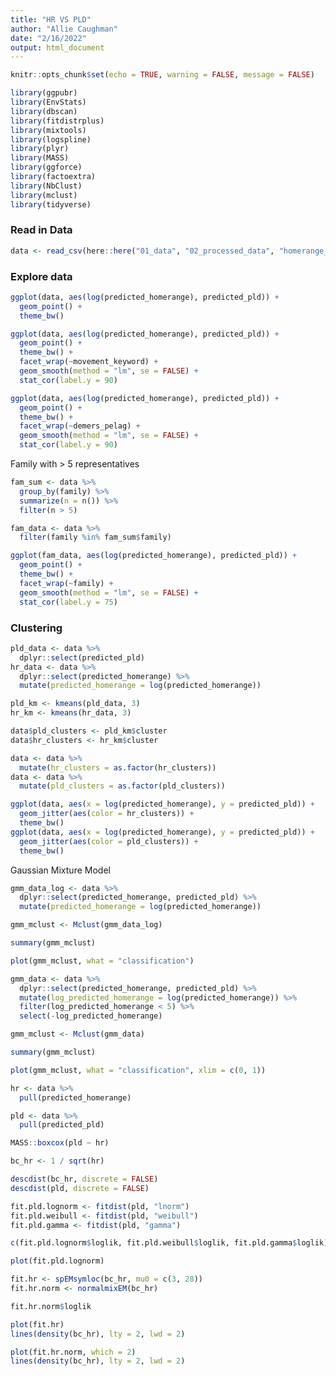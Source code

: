 ```yaml
---
title: "HR VS PLD"
author: "Allie Caughman"
date: "2/16/2022"
output: html_document
---
```


```r
knitr::opts_chunk$set(echo = TRUE, warning = FALSE, message = FALSE)

library(ggpubr)
library(EnvStats)
library(dbscan)
library(fitdistrplus)
library(mixtools)
library(logspline)
library(plyr)
library(MASS)
library(ggforce)
library(factoextra)
library(NbClust)
library(mclust)
library(tidyverse)
```

### Read in Data

```r
data <- read_csv(here::here("01_data", "02_processed_data", "homerange_pld.csv"))
```

### Explore data

```r
ggplot(data, aes(log(predicted_homerange), predicted_pld)) +
  geom_point() +
  theme_bw()
```


```r
ggplot(data, aes(log(predicted_homerange), predicted_pld)) +
  geom_point() +
  theme_bw() +
  facet_wrap(~movement_keyword) +
  geom_smooth(method = "lm", se = FALSE) +
  stat_cor(label.y = 90)
```

```r
ggplot(data, aes(log(predicted_homerange), predicted_pld)) +
  geom_point() +
  theme_bw() +
  facet_wrap(~demers_pelag) +
  geom_smooth(method = "lm", se = FALSE) +
  stat_cor(label.y = 90)
```

Family with > 5 representatives

```r
fam_sum <- data %>%
  group_by(family) %>%
  summarize(n = n()) %>%
  filter(n > 5)

fam_data <- data %>%
  filter(family %in% fam_sum$family)
```

```r
ggplot(fam_data, aes(log(predicted_homerange), predicted_pld)) +
  geom_point() +
  theme_bw() +
  facet_wrap(~family) +
  geom_smooth(method = "lm", se = FALSE) +
  stat_cor(label.y = 75)
```


### Clustering 

```r
pld_data <- data %>%
  dplyr::select(predicted_pld)
hr_data <- data %>%
  dplyr::select(predicted_homerange) %>%
  mutate(predicted_homerange = log(predicted_homerange))

pld_km <- kmeans(pld_data, 3)
hr_km <- kmeans(hr_data, 3)

data$pld_clusters <- pld_km$cluster
data$hr_clusters <- hr_km$cluster

data <- data %>%
  mutate(hr_clusters = as.factor(hr_clusters))
data <- data %>%
  mutate(pld_clusters = as.factor(pld_clusters))

ggplot(data, aes(x = log(predicted_homerange), y = predicted_pld)) +
  geom_jitter(aes(color = hr_clusters)) +
  theme_bw()
ggplot(data, aes(x = log(predicted_homerange), y = predicted_pld)) +
  geom_jitter(aes(color = pld_clusters)) +
  theme_bw()
```

Gaussian Mixture Model

```r
gmm_data_log <- data %>%
  dplyr::select(predicted_homerange, predicted_pld) %>%
  mutate(predicted_homerange = log(predicted_homerange))

gmm_mclust <- Mclust(gmm_data_log)

summary(gmm_mclust)

plot(gmm_mclust, what = "classification")
```

```r
gmm_data <- data %>%
  dplyr::select(predicted_homerange, predicted_pld) %>%
  mutate(log_predicted_homerange = log(predicted_homerange)) %>%
  filter(log_predicted_homerange < 5) %>%
  select(-log_predicted_homerange)

gmm_mclust <- Mclust(gmm_data)

summary(gmm_mclust)

plot(gmm_mclust, what = "classification", xlim = c(0, 1))
```



```r
hr <- data %>%
  pull(predicted_homerange)

pld <- data %>%
  pull(predicted_pld)

MASS::boxcox(pld ~ hr)

bc_hr <- 1 / sqrt(hr)
```



```r
descdist(bc_hr, discrete = FALSE)
descdist(pld, discrete = FALSE)

fit.pld.lognorm <- fitdist(pld, "lnorm")
fit.pld.weibull <- fitdist(pld, "weibull")
fit.pld.gamma <- fitdist(pld, "gamma")

c(fit.pld.lognorm$loglik, fit.pld.weibull$loglik, fit.pld.gamma$loglik)

plot(fit.pld.lognorm)
```

```r
fit.hr <- spEMsymloc(bc_hr, mu0 = c(3, 28))
fit.hr.norm <- normalmixEM(bc_hr)

fit.hr.norm$loglik

plot(fit.hr)
lines(density(bc_hr), lty = 2, lwd = 2)

plot(fit.hr.norm, which = 2)
lines(density(bc_hr), lty = 2, lwd = 2)
```
